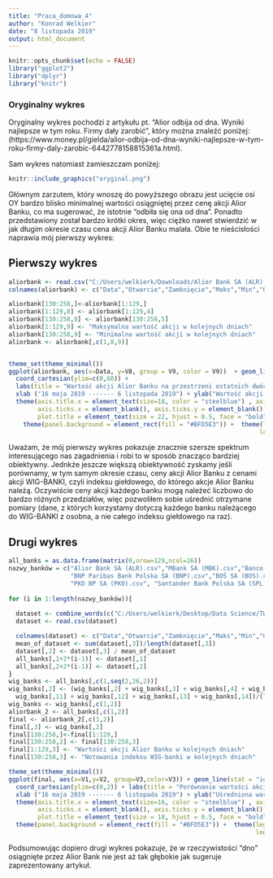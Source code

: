 ```yaml
---
title: "Praca_domowa_4"
author: "Konrad Welkier"
date: "8 listopada 2019"
output: html_document
---
```


```r
knitr::opts_chunk$set(echo = FALSE)
library("ggplot2")
library("dplyr")
library("knitr")
```

### Oryginalny wykres

Oryginalny wykres pochodzi z artykułu pt. "Alior odbija od dna. Wyniki najlepsze w tym roku. Firmy dały zarobić", który można znaleźć poniżej:
(https://www.money.pl/gielda/alior-odbija-od-dna-wyniki-najlepsze-w-tym-roku-firmy-daly-zarobic-6442778158815361a.html).

Sam wykres natomiast zamieszczam poniżej:

```r
knitr::include_graphics("oryginal.png")
```

Głównym zarzutem, który wnoszę do powyższego obrazu jest ucięcie osi OY bardzo blisko minimalnej wartości osiągniętej przez cenę akcji Alior Banku, co ma sugerować, że istotnie "odbiła się ona od dna". Ponadto przedstawiony został bardzo krótki okres, więc ciężko nawet stwierdzić w jak długim okresie czasu cena akcji Alior Banku malała. Obie te nieścisłości naprawia mój pierwszy wykres: 

## Pierwszy wykres


```r
aliorbank <- read.csv("C:/Users/welkierk/Downloads/Alior Bank SA (ALR).csv")
colnames(aliorbank) <- c("Data","Otwarcie","Zamknięcie","Maks","Min","Obrót (mln zł)","Zmiana")

aliorbank[130:258,]<-aliorbank[1:129,]
aliorbank[1:129,8] <- aliorbank[1:129,4]
aliorbank[130:258,8] <- aliorbank[130:258,5]
aliorbank[1:129,9] <- "Maksymalna wartość akcji w kolejnych dniach"
aliorbank[130:258,9] <- "Minimalna wartość akcji w kolejnych dniach"
aliorbank <- aliorbank[,c(1,8,9)]


theme_set(theme_minimal()) 
ggplot(aliorbank, aes(x=Data, y=V8, group = V9, color = V9))  + geom_line(stat = "identity", size = 2) + scale_color_manual(values=c("green", "red")) + 
  coord_cartesian(ylim=c(0,60)) + 
  labs(title = "Wartość akcji Alior Banku na przestrzeni ostatnich dwóch kwartałów") +
  xlab ("16 maja 2019 ------- 6 listopada 2019") + ylab("Wartość akcji (w PLN)") + 
  theme(axis.title.x = element_text(size=18, color = "steelblue") , axis.title.y = element_text(size = 18, color = "steelblue"),axis.text.x = element_blank(), 
        axis.ticks.x = element_blank(), axis.ticks.y = element_blank(),axis.text.y = element_text(size=12),
        plot.title = element_text(size = 22, hjust = 0.5, face = "bold", color="deepskyblue2"))+ 
    theme(panel.background = element_rect(fill = "#BFD5E3")) +  theme(legend.position = "top", legend.title = element_blank(),legend.justification = c(0,0), legend.key = element_blank(), 
                                                                     legend.text = element_text(size = 14))
```

Uważam, że mój pierwszy wykres pokazuje znacznie szersze spektrum interesującego nas zagadnienia i robi to w sposób znacząco bardziej obiektywny. Jednkże jeszcze większą obiektywność zyskamy jeśli porównamy, w tym samym okresie czasu, ceny akcji Alior Banku z cenami akcji WIG-BANKI, czyli indeksu giełdowego, do którego akcje Alior Banku należą. Oczywiście ceny akcji każdego banku mogą należeć liczbowo do bardzo różnych przedziałów, więc pozwoliłem sobie uśrednić otrzymane pomiary (dane, z których korzystamy dotyczą każdego banku należącego do WIG-BANKI z osobna, a nie całego indeksu giełdowego na raz).



## Drugi wykres

```r
all_banks = as.data.frame(matrix(0,nrow=129,ncol=26))
nazwy_banków = c("Alior Bank SA (ALR).csv","MBank SA (MBK).csv","Banco Santander SA (SAN).csv","Bank Handlowy SA (BHW).csv","Bank Millennium SA (MIL).csv","Bank Pekao SA (PEO).csv",
                 "BNP Paribas Bank Polska SA (BNP).csv","BOŚ SA (BOS).csv", "Getin Holding SA (GTN).csv", "Idea Bank SA (IDA).csv", "ING BSK SA (ING).csv",
                 "PKO BP SA (PKO).csv", "Santander Bank Polska SA (SPL).csv")
 
for (i in 1:length(nazwy_banków)){
  
  dataset <- combine_words(c("C:/Users/welkierk/Desktop/Data Science/TWD/PD_4", nazwy_banków[i]), and = "/")
  dataset <- read.csv(dataset)

  colnames(dataset) <- c("Data","Otwarcie","Zamknięcie","Maks","Min","Obrót (mln zł)","Zmiana")
  mean_of_dataset <- sum(dataset[,3])/length(dataset[,3])
  dataset[,2] <- dataset[,3] / mean_of_dataset
  all_banks[,1+2*(i-1)] <- dataset[,1]
  all_banks[,2+2*(i-1)] <- dataset[,2]
}
wig_banks <- all_banks[,c(1,seq(2,26,2))]
wig_banks[,2] <- (wig_banks[,2] + wig_banks[,3] + wig_banks[,4] + wig_banks[,5] + wig_banks[,6] + wig_banks[,7] + wig_banks[,8] + wig_banks[,9] + wig_banks[,10] + 
  wig_banks[,11] + wig_banks[,12] + wig_banks[,13] + wig_banks[,14])/(length(wig_banks)-1)
wig_banks <- wig_banks[,c(1,2)]
aliorbank_2 <- all_banks[,c(1,2)]
final <- aliorbank_2[,c(1,2)]
final[,3] <- wig_banks[,2]
final[130:258,]<-final[1:129,]
final[130:258,2] <- final[130:258,3]
final[1:129,3] <- "Wartości akcji Alior Banku w kolejnych dniach"
final[130:258,3] <- "Notowania indeksu WIG-banki w kolejnych dniach"

theme_set(theme_minimal()) 
ggplot(final, aes(x=V1,y=V2, group=V3,color=V3)) + geom_line(stat = "identity", size = 2) + scale_color_manual(values=c("deepskyblue3", "limegreen")) + 
  coord_cartesian(ylim=c(0,2)) + labs(title = "Porównanie wartości akcji Alior Banku oraz wartości indeksu WIG-BANKI na przestrzeni ostatnich 2 kwartałów") +
  xlab ("16 maja 2019 ------- 6 listopada 2019") + ylab("Uśredniona wartość akcji") + 
  theme(axis.title.x = element_text(size=16, color = "steelblue") , axis.title.y = element_text(size = 16, color = "steelblue"),axis.text.x = element_blank(), 
        axis.ticks.x = element_blank(), axis.ticks.y = element_blank(),axis.text.y = element_text(size=12),
        plot.title = element_text(size = 18, hjust = 0.5, face = "bold", color="deepskyblue2"))+ 
  theme(panel.background = element_rect(fill = "#BFD5E3")) +  theme(legend.position = "top", legend.title = element_blank(),legend.justification = c(0,0), legend.key = element_blank(), 
                                                                    legend.text = element_text(size = 14))
```

Podsumowując dopiero drugi wykres pokazuje, że w rzeczywistości "dno" osiągnięte przez Alior Bank nie jest aż tak głębokie jak sugeruje zaprezentowany artykuł.
